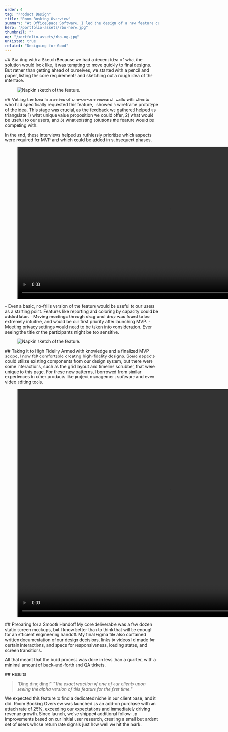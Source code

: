 ```yaml
---
order: 4
tag: "Product Design"
title: "Room Booking Overview"
summary: "At OfficeSpace Software, I led the design of a new feature called Room Booking Overview, which gave Facility Mangers an all-new way to track their room bookings, optimize space capacity, and even move meetings with one click to accommodate their needs—all in an intuitive calendar interface."
hero: "/portfolio-assets/rbo-hero.jpg"
thumbnail: ""
og: "/portfolio-assets/rbo-og.jpg"
unlisted: true
related: "Designing for Good"
---
```


<div className="flex flex-col space-y-0 lg:space-y-12 xl:space-y-16 items-center max-w-none py-12 2xl:py-0">


<ProblemStatement
    label
    headline="Without a one-stop calendar view that integrated data from OfficeSpace, Facility Managers had no way of identifying booking inefficiencies."
    content="By including some key clients early on in the design process, we ensured that the final product was perfectly suited to the needs of the target user persona."
/>

<div className="max-w-2xl">
## Starting with a Sketch
Because we had a decent idea of what the solution would look like, it was tempting to move quickly to final designs. But rather than getting ahead of ourselves, we started with a pencil and paper, listing the core requirements and sketching out a rough idea of the interface.
</div>

<div className="text-center">
<figure className="my-0! mx-auto max-w-[1000px]">
<Image src="/portfolio-assets/rbo-1.png" alt="Napkin sketch of the feature." width={1000} height={500} quality="100" />
</figure>
</div>


<div className="max-w-2xl">
## Vetting the Idea
In a series of one-on-one research calls with clients who had specifically requested this feature, I showed a wireframe prototype of the idea. This stage was crucial, as the feedback we gathered helped us triangulate 1) what unique value proposition we could offer, 2) what would be useful to our users, and 3) what existing solutions the feature would be competing with.

In the end, these interviews helped us ruthlessly prioritize which aspects were required for MVP and which could be added in subsequent phases.
</div>

<div>
  <figure className="not-prose">
    <video
        width="1000"
        height="500"
        preload="metadata"
        playsInline
        autoPlay="autoplay"
        muted
        loop
    >
        <source src="/portfolio-assets/rbo-2.mp4" type="video/mp4" />
        Your browser does not support the video tag.
    </video>
  </figure>
</div>



<Callout headline="Key takeaways from preliminary research">
- Even a basic, no-frills version of the feature would be useful to our users as a starting point. Features like reporting and coloring by capacity could be added later.
- Moving meetings through drag-and-drop was found to be extremely intuitive, and would be our first priority after launching MVP.
- Meeting privacy settings would need to be taken into consideration. Even seeing the title or the participants might be too sensitive.
</Callout>

<div className="text-center">
<figure className="my-0! mx-auto max-w-[1000px]">
<Image src="/portfolio-assets/rbo-3.png" alt="Napkin sketch of the feature." width={1200} height={750} quality="100" />
</figure>
</div>

<div className="max-w-2xl">
## Taking it to High Fidelity
Armed with knowledge and a finalized MVP scope, I now felt comfortable creating high-fidelity designs. Some aspects could utilize existing components from our design system, but there were some interactions, such as the grid layout and timeline scrubber, that were unique to this page. For these new patterns, I borrowed from similar experiences in other products like project management software and even video editing tools.
</div>

<div>
  <figure className="not-prose">
    <video
        width="1000"
        height="750"
        preload="metadata"
        playsInline
        autoPlay="autoplay"
        muted
        loop
    >
        <source src="/portfolio-assets/rbo-4.mp4" type="video/mp4" />
        Your browser does not support the video tag.
    </video>
  </figure>
</div>

<div className="max-w-2xl">
## Preparing for a Smooth Handoff
My core deliverable was a few dozen static screen mockups, but I know better than to think that will be enough for an efficient engineering handoff.
My final Figma file also contained written documentation of our design decisions, links to videos I’d made for certain interactions, and specs for responsiveness, loading states, and screen transitions.

All that meant that the build process was done in less than a quarter, with a minimal amount of back-and-forth and QA tickets.
</div>

<div className="max-w-2xl">
## Results
<blockquote className="not-prose my-12 pl-4 lg:pl-8 border-l-4 border-l-yellow-200">
      <span className="block mb-4 font-display text-xl lg:text-2xl font-bold">
        "Ding ding ding!"
      </span>
      <cite className="text-neutral-500">"The exact reaction of one of our clients upon seeing the alpha version of this feature for the first time."</cite>
    </blockquote>
We expected this feature to find a dedicated niche in our client base, and it did. Room Booking Overview was launched as an add-on purchase with an attach rate of 25%, exceeding our expectations and immediately driving revenue growth. Since launch, we’ve shipped additional follow-up improvements based on our initial user research, creating a small but ardent set of users whose return rate signals just how well we hit the mark.

</div>
</div>
